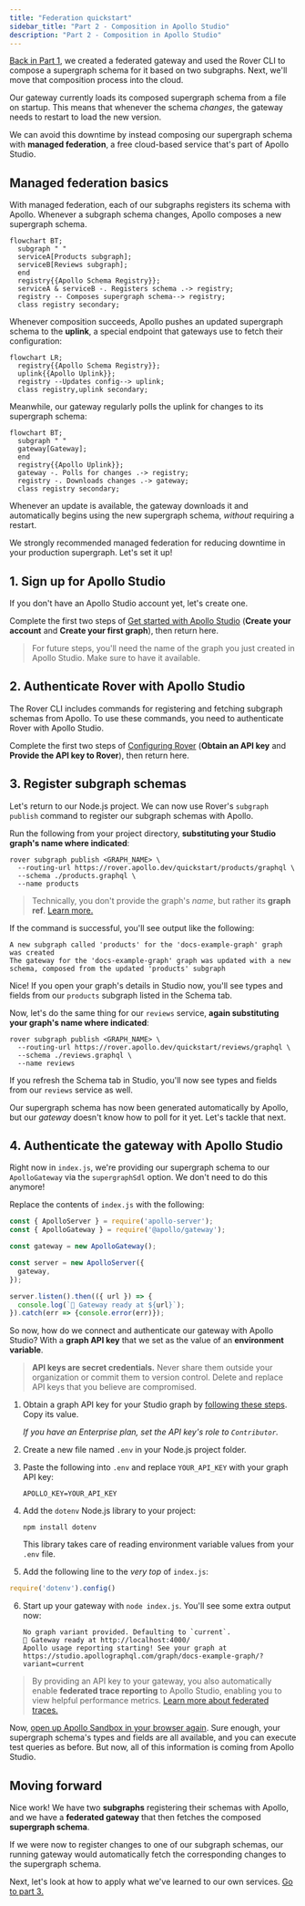 ```yaml
---
title: "Federation quickstart"
sidebar_title: "Part 2 - Composition in Apollo Studio"
description: "Part 2 - Composition in Apollo Studio"
---
```



[Back in Part 1](./quickstart/), we created a federated gateway and used the Rover CLI to compose a supergraph schema for it based on two subgraphs. Next, we'll move that composition process into the cloud.

Our gateway currently loads its composed supergraph schema from a file on startup. This means that whenever the schema _changes_, the gateway needs to restart to load the new version.

We can avoid this downtime by instead composing our supergraph schema with **managed federation**, a free cloud-based service that's part of Apollo Studio.

## Managed federation basics

With managed federation, each of our subgraphs registers its schema with Apollo. Whenever a subgraph schema changes, Apollo composes a new supergraph schema.

```mermaid
flowchart BT;
  subgraph " "
  serviceA[Products subgraph];
  serviceB[Reviews subgraph];
  end  
  registry{{Apollo Schema Registry}};
  serviceA & serviceB -. Registers schema .-> registry;
  registry -- Composes supergraph schema--> registry;
  class registry secondary;
```

Whenever composition succeeds, Apollo pushes an updated supergraph schema to the **uplink**, a special endpoint that gateways use to fetch their configuration:

```mermaid
flowchart LR;
  registry{{Apollo Schema Registry}};
  uplink{{Apollo Uplink}};
  registry --Updates config--> uplink;
  class registry,uplink secondary;
```

Meanwhile, our gateway regularly polls the uplink for changes to its supergraph schema:

```mermaid
flowchart BT;
  subgraph " "
  gateway[Gateway];
  end  
  registry{{Apollo Uplink}};
  gateway -. Polls for changes .-> registry;
  registry -. Downloads changes .-> gateway;
  class registry secondary;
```

Whenever an update is available, the gateway downloads it and automatically begins using the new supergraph schema, _without_ requiring a restart.

We strongly recommended managed federation for reducing downtime in your production supergraph. Let's set it up!

## 1. Sign up for Apollo Studio

If you don't have an Apollo Studio account yet, let's create one.

Complete the first two steps of <a href="https://www.apollographql.com/docs/studio/getting-started/" target="_blank">Get started with Apollo Studio</a> (**Create your account** and **Create your first graph**), then return here.

> For future steps, you'll need the name of the graph you just created in Apollo Studio. Make sure to have it available.

## 2. Authenticate Rover with Apollo Studio

The Rover CLI includes commands for registering and fetching subgraph schemas from Apollo. To use these commands, you need to authenticate Rover with Apollo Studio.

Complete the first two steps of <a href="https://www.apollographql.com/docs/rover/configuring/" target="_blank">Configuring Rover</a> (**Obtain an API key** and **Provide the API key to Rover**), then return here.



## 3. Register subgraph schemas

Let's return to our Node.js project. We can now use Rover's `subgraph publish` command to register our subgraph schemas with Apollo.

Run the following from your project directory, **substituting your Studio graph's name where indicated**:

```shell
rover subgraph publish <GRAPH_NAME> \
  --routing-url https://rover.apollo.dev/quickstart/products/graphql \
  --schema ./products.graphql \
  --name products
```

> Technically, you don't provide the graph's _name_, but rather its **graph ref**. [Learn more.](https://www.apollographql.com/docs/rover/conventions/#graph-refs)

If the command is successful, you'll see output like the following:

```
A new subgraph called 'products' for the 'docs-example-graph' graph was created
The gateway for the 'docs-example-graph' graph was updated with a new schema, composed from the updated 'products' subgraph
```

Nice! If you open your graph's details in Studio now, you'll see types and fields from our `products` subgraph listed in the Schema tab.

Now, let's do the same thing for our `reviews` service, **again substituting your graph's name where indicated**:

```shell
rover subgraph publish <GRAPH_NAME> \
  --routing-url https://rover.apollo.dev/quickstart/reviews/graphql \
  --schema ./reviews.graphql \
  --name reviews
```

If you refresh the Schema tab in Studio, you'll now see types and fields from our `reviews` service as well.

Our supergraph schema has now been generated automatically by Apollo, but our _gateway_ doesn't know how to poll for it yet. Let's tackle that next.

## 4. Authenticate the gateway with Apollo Studio

Right now in `index.js`, we're providing our supergraph schema to our `ApolloGateway` via the `supergraphSdl` option. We don't need to do this anymore!

Replace the contents of `index.js` with the following:

```js:title=index.js
const { ApolloServer } = require('apollo-server');
const { ApolloGateway } = require('@apollo/gateway');

const gateway = new ApolloGateway();

const server = new ApolloServer({
  gateway,
});

server.listen().then(({ url }) => {
  console.log(`🚀 Gateway ready at ${url}`);
}).catch(err => {console.error(err)});
```

So now, how do we connect and authenticate our gateway with Apollo Studio? With a **graph API key** that we set as the value of an **environment variable**.

> **API keys are secret credentials.** Never share them outside your organization or commit them to version control. Delete and replace API keys that you believe are compromised.

1. Obtain a graph API key for your Studio graph by <a href="https://www.apollographql.com/docs/studio/api-keys/#graph-api-keys" target="_blank">following these steps</a>.  Copy its value.

    _If you have an Enterprise plan, set the API key's role to `Contributor`._

2. Create a new file named `.env` in your Node.js project folder.

3. Paste the following into `.env` and replace `YOUR_API_KEY` with your graph API key:

    ```shell
    APOLLO_KEY=YOUR_API_KEY
    ```

4. Add the `dotenv` Node.js library to your project:

    ```shell
    npm install dotenv
    ```

    This library takes care of reading environment variable values from your `.env` file.

5. Add the following line to the _very top_ of `index.js`:

  ```js
  require('dotenv').config()
  ```

6. Start up your gateway with `node index.js`. You'll see some extra output now:

    ```
    No graph variant provided. Defaulting to `current`.
    🚀 Gateway ready at http://localhost:4000/
    Apollo usage reporting starting! See your graph at https://studio.apollographql.com/graph/docs-example-graph/?variant=current
    ```

> By providing an API key to your gateway, you also automatically enable **federated trace reporting** to Apollo Studio, enabling you to view helpful performance metrics. [Learn more about federated traces.](./metrics/)

Now, [open up Apollo Sandbox in your browser again](https://studio.apollographql.com/sandbox). Sure enough, your supergraph schema's types and fields are all available, and you can execute test queries as before. But now, all of this information is coming from Apollo Studio.

## Moving forward

Nice work! We have two **subgraphs** registering their schemas with Apollo, and we have a **federated gateway** that then fetches the composed **supergraph schema**.

If we were now to register changes to one of our subgraph schemas, our running gateway would automatically fetch the corresponding changes to the supergraph schema.

Next, let's look at how to apply what we've learned to our own services. [Go to part 3.](./quickstart-pt-3/)
